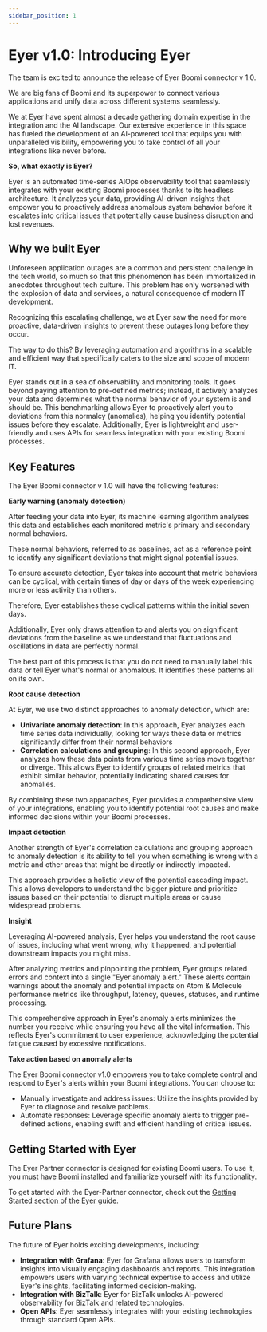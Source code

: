 ```yaml
---
sidebar_position: 1
---
```


# Eyer v1.0: Introducing Eyer


The team is excited to announce the release of Eyer Boomi connector v 1.0.  


We are big fans of Boomi and its superpower to connect various applications and unify data across different systems seamlessly. 

We at Eyer have spent almost a decade gathering domain expertise in the integration and the AI landscape. Our extensive experience in this space has fueled the development of an AI-powered tool that equips you with unparalleled visibility, empowering you to take control of all your integrations like never before.


**So, what exactly is Eyer?**

Eyer is an automated time-series AIOps observability tool that seamlessly integrates with your existing Boomi processes thanks to its headless architecture. It analyzes your data, providing AI-driven insights that empower you to proactively address anomalous system behavior before it escalates into critical issues that potentially cause business disruption and lost revenues.


## Why we built Eyer

Unforeseen application outages are a common and persistent challenge in the tech world, so much so that this phenomenon has been immortalized in anecdotes throughout tech culture. This problem has only worsened with the explosion of data and services, a natural consequence of modern IT development.

Recognizing this escalating challenge, we at Eyer saw the need for more proactive, data-driven insights to prevent these outages long before they occur.

The way to do this? By leveraging automation and algorithms in a scalable and efficient way that specifically caters to the size and scope of modern IT.

Eyer stands out in a sea of observability and monitoring tools. It goes beyond paying attention to pre-defined metrics; instead, it actively analyzes your data and determines what the normal behavior of your system is and should be. This benchmarking allows Eyer to proactively alert you to deviations from this normalcy (anomalies), helping you identify potential issues before they escalate. Additionally, Eyer is lightweight and user-friendly and uses APIs for seamless integration with your existing Boomi processes.


## Key Features

The Eyer Boomi connector v 1.0 will have the following features:


**Early warning (anomaly detection)**

After feeding your data into Eyer, its machine learning algorithm analyses this data and establishes each monitored metric's primary and secondary normal behaviors. 

These normal behaviors, referred to as baselines, act as a reference point to identify any significant deviations that might signal potential issues.

To ensure accurate detection, Eyer takes into account that metric behaviors can be cyclical, with certain times of day or days of the week experiencing more or less activity than others. 

Therefore, Eyer establishes these cyclical patterns within the initial seven days.

Additionally, Eyer only draws attention to and alerts you on significant deviations from the baseline as we understand that fluctuations and oscillations in data are perfectly normal. 

The best part of this process is that you do not need to manually label this data or tell Eyer what's normal or anomalous. It identifies these patterns all on its own.


**Root cause detection**

At Eyer, we use two distinct approaches to anomaly detection, which are:



* **Univariate anomaly detection**: In this approach, Eyer analyzes each time series data individually, looking for ways these data or metrics significantly differ from their normal behaviors
* **Correlation calculations and grouping**: In this second approach, Eyer analyzes how these data points from various time series move together or diverge. This allows Eyer to identify groups of related metrics that exhibit similar behavior, potentially indicating shared causes for anomalies.

By combining these two approaches, Eyer provides a comprehensive view of your integrations, enabling you to identify potential root causes and make informed decisions within your Boomi processes.


**Impact detection**

Another strength of Eyer's correlation calculations and grouping approach to anomaly detection is its ability to tell you when something is wrong with a metric and other areas that might be directly or indirectly impacted.

This approach provides a holistic view of the potential cascading impact. This allows developers to understand the bigger picture and prioritize issues based on their potential to disrupt multiple areas or cause widespread problems.


**Insight**

Leveraging AI-powered analysis, Eyer helps you understand the root cause of issues, including what went wrong, why it happened, and potential downstream impacts you might miss.

After analyzing metrics and pinpointing the problem, Eyer groups related errors and context into a single "Eyer anomaly alert." These alerts contain warnings about the anomaly and potential impacts on Atom & Molecule performance metrics like throughput, latency, queues, statuses, and runtime processing.

This comprehensive approach in Eyer's anomaly alerts minimizes the number you receive while ensuring you have all the vital information. This reflects Eyer's commitment to user experience, acknowledging the potential fatigue caused by excessive notifications.


**Take action based on anomaly alerts**

The Eyer Boomi connector v1.0 empowers you to take complete control and respond to Eyer's alerts within your Boomi integrations. You can choose to:


* Manually investigate and address issues: Utilize the insights provided by Eyer to diagnose and resolve problems.
* Automate responses: Leverage specific anomaly alerts to trigger pre-defined actions, enabling swift and efficient handling of critical issues.


## Getting Started with Eyer

The Eyer Partner connector is designed for existing Boomi users. To use it, you must have [Boomi installed](https://help.boomi.com/docs/Atomsphere/Integration/Atom,%20Molecule,%20and%20Atom%20Cloud%20setup/c-atm-Atom_setup_f7dedf01-31c1-4642-824b-9c76d5d0bf8e) and familiarize yourself with its functionality.

To get started with the Eyer-Partner connector, check out the [Getting Started section of the Eyer guide](docs/getting-started-with-eyer/prerequisities.mdx). 


## Future Plans

The future of Eyer holds exciting developments, including:

* **Integration with Grafana**: Eyer for Grafana allows users to transform insights into visually engaging dashboards and reports. This integration empowers users with varying technical expertise to access and utilize Eyer's insights, facilitating informed decision-making.
* **Integration with BizTalk**: Eyer for BizTalk unlocks AI-powered observability for BizTalk and related technologies.
* **Open APIs**: Eyer seamlessly integrates with your existing technologies through standard Open APIs.
